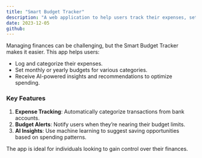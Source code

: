 ```yaml
---
title: "Smart Budget Tracker"
description: "A web application to help users track their expenses, set budgets, and receive personalized financial insights using AI."
date: 2023-12-05
github:
---
```


Managing finances can be challenging, but the Smart Budget Tracker makes it easier. This app helps users:

- Log and categorize their expenses.
- Set monthly or yearly budgets for various categories.
- Receive AI-powered insights and recommendations to optimize spending.

### Key Features

1. **Expense Tracking**: Automatically categorize transactions from bank accounts.
2. **Budget Alerts**: Notify users when they’re nearing their budget limits.
3. **AI Insights**: Use machine learning to suggest saving opportunities based on spending patterns.

The app is ideal for individuals looking to gain control over their finances.
